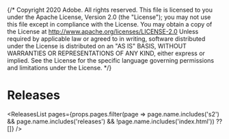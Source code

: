 {/* Copyright 2020 Adobe. All rights reserved.
This file is licensed to you under the Apache License, Version 2.0 (the "License");
you may not use this file except in compliance with the License. You may obtain a copy
of the License at http://www.apache.org/licenses/LICENSE-2.0
Unless required by applicable law or agreed to in writing, software distributed under
the License is distributed on an "AS IS" BASIS, WITHOUT WARRANTIES OR REPRESENTATIONS
OF ANY KIND, either express or implied. See the License for the specific language
governing permissions and limitations under the License. */}



# Releases

<ReleasesList pages={props.pages.filter(page => page.name.includes('s2') && page.name.includes('releases') && !page.name.includes('index.html')) ?? []} />
